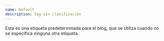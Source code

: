 ```yaml
---
name: Default
description: Tag sin clasificación
---
```


Esta es una etiqueta predeterminada para el blog, que se utiliza cuando no se especifica ninguna otra etiqueta.
